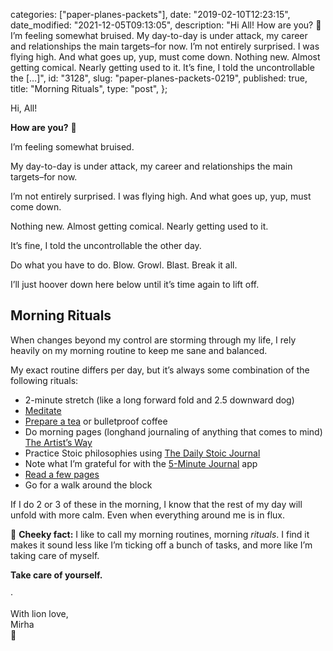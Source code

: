 
  categories: ["paper-planes-packets"],
  date: "2019-02-10T12:23:15",
  date_modified: "2021-12-05T09:13:05",
  description:
    "Hi All! How are you? 🤗 I’m feeling somewhat bruised. My day-to-day is under attack, my career and relationships the main targets–for now. I’m not entirely surprised. I was flying high. And what goes up, yup, must come down. Nothing new. Almost getting comical. Nearly getting used to it. It’s fine, I told the uncontrollable the […]",
  id: "3128",
  slug: "paper-planes-packets-0219",
  published: true,
  title: "Morning Rituals",
  type: "post",
};


Hi, All!

**How are you?** 🤗

I’m feeling somewhat bruised.

My day-to-day is under attack, my career and relationships the main targets–for now.

I’m not entirely surprised. I was flying high. And what goes up, yup, must come down.

Nothing new. Almost getting comical. Nearly getting used to it.

It’s fine, I told the uncontrollable the other day.

Do what you have to do. Blow. Growl. Blast. Break it all.

I’ll just hoover down here below until it’s time again to lift off.

## Morning Rituals

When changes beyond my control are storming through my life, I rely heavily on my morning routine to keep me sane and balanced.

My exact routine differs per day, but it’s always some combination of the following rituals:

- 2-minute stretch (like a long forward fold and 2.5 downward dog)
- [Meditate](/posts/favorite-things-2018#favorite-new-app)
- [Prepare a tea](/letters/paper-planes-packets-1118#ritual-im-loving) or bulletproof coffee
- Do morning pages (longhand journaling of anything that comes to mind) [The Artist’s Way](/read-100-books#65-the-artists-way)
- Practice Stoic philosophies using [The Daily Stoic Journal](/read-100-books#41-the-daily-stoic)
- Note what I’m grateful for with the [5-Minute Journal](https://apps.apple.com/us/app/5-minute-journal-self-care/id1062945251) app
- [Read a few pages](/read-100-books/)
- Go for a walk around the block

If I do 2 or 3 of these in the morning, I know that the rest of my day will unfold with more calm. Even when everything around me is in flux.

🍒 **Cheeky fact:** I like to call my morning routines, morning *rituals*. I find it makes it sound less like I’m ticking off a bunch of tasks, and more like I’m taking care of myself.

**Take care of yourself.**

·

With lion love,\
Mirha\
🦁
